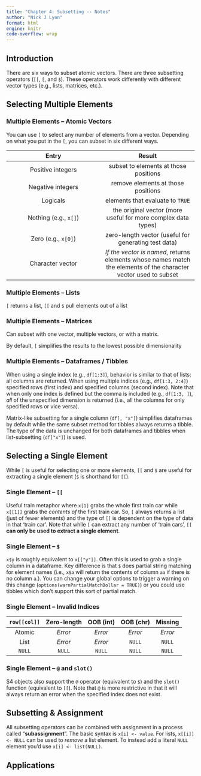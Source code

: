 ```yaml
---
title: "Chapter 4: Subsetting -- Notes"
author: "Nick J Lyon"
format: html
engine: knitr
code-overflow: wrap
---
```


## Introduction

There are six ways to subset atomic vectors. There are three subsetting operators (`[[`, `[`, and `$`). These operators work differently with different vector types (e.g., lists, matrices, etc.).

## Selecting Multiple Elements

### Multiple Elements -- Atomic Vectors

You can use `[` to select any number of elements from a vector. Depending on what you put in the `[`, you can subset in six different ways.

| **Entry** | **Result** | 
|:---:|:---:|
| Positive integers | subset to elements at those positions |
| Negative integers | remove elements at those positions |
| Logicals | elements that evaluate to `TRUE` |
| Nothing (e.g., `x[]`) | the original vector (more useful for more complex data types) |
| Zero (e.g., `x[0]`) | zero-length vector (useful for generating test data) |
| Character vector | _If the vector is named_, returns elements whose names match the elements of the character vector used to subset |

### Multiple Elements -- Lists

`[` returns a list, `[[` and `$` pull elements out of a list

### Multiple Elements -- Matrices

Can subset with one vector, multiple vectors, or with a matrix.

By default, `[` simplifies the results to the lowest possible dimensionality

### Multiple Elements -- Dataframes / Tibbles

When using a single index (e.g., `df[1:3]`), behavior is similar to that of lists: all columns are returned. When using multiple indices (e.g., `df[1:3, 2:4]`) specified rows (first index) and specified columns (second index). Note that when only one index is defined but the comma is included (e.g., `df[1:3, ]`), _all_ of the unspecified dimension is returned (i.e., all the columns for only specified rows or vice versa).

Matrix-like subsetting for a single column (`df[, "x"]`) simplifies dataframes by default while the same subset method for tibbles always returns a tibble. The type of the data is unchanged for both dataframes and tibbles when list-subsetting (`df["x"]`) is used.

## Selecting a Single Element

While `[` is useful for selecting one or more elements, `[[` and `$` are useful for extracting a single element (`$` is shorthand for `[[`).

### Single Element -- `[[`

Useful train metaphor where `x[1]` grabs the whole first train car while `x[[1]]` grabs the _contents of_ the first train car. So, `[` always returns a list (just of fewer elements) and the type of `[[` is dependent on the type of data in that 'train car'. Note that while `[` can extract any number of 'train cars', `[[` **can only be used to extract a single element**.

### Single Element -- `$`

`x$y` is roughly equivalent to `x[["y"]]`. Often this is used to grab a single column in a dataframe. Key difference is that `$` does partial string matching for element names (i.e., `x$a` will return the contents of column `aa` if there is no column `a`.). You can change your global options to trigger a warning on this change (`options(warnPartialMatchDollar = TRUE)`) or you could use tibbles which don't support this sort of partial match.

### Single Element -- Invalid Indices

| `row[[col]]` | Zero-length | OOB (int) | OOB (chr) | Missing |
|:---:|:---:|:---:|:---:|:---:|
| Atomic | _Error_ | _Error_ | _Error_ | _Error_ |
| List | _Error_ | _Error_ | `NULL` | `NULL` |
| `NULL` | `NULL` | `NULL` | `NULL` | `NULL` |

### Single Element -- `@` and `slot()`

S4 objects also support the `@` operator (equivalent to `$`) and the `slot()` function (equivalent to `[[`). Note that `@` is more restrictive in that it will always return an error when the specified index does not exist.

## Subsetting & Assignment

All subsetting operators can be combined with assignment in a process called "**subassignment**". The basic syntax is `x[i] <- value`. For lists, `x[[i]] <- NULL` can be used to _remove_ a list element. To instead add a literal `NULL` element you'd use `x[i] <- list(NULL)`.

## Applications





